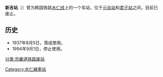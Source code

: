 {{unreferenced|time=2019-05-24T00:11:39+00:00}}
{{朝鮮半島車站資訊
|公司色 = black
|文字色 = 
|站名 = 新吉站
|圖片 = 
|pxl = 
|圖片說明 = 
|前一站 = [[安山站|元谷]]
|前一站距離 = 1.3
|後一站距離 = 3.2
|後一站 = [[君子站_(国铁)|君子]] 
|諺文 = 신길역
|朝鮮漢字 = 新吉驛
|文觀部式 = Sin'gil-yeok
|馬-賴式 = Shin'gil-yŏk
|副站名 = 
|車站編號 = 
|停站路線數 = 
|所屬公司 = [[大韩民国铁道厅|大韩民国铁道厅]]
|所屬路線 = [[水仁线|水仁线]]
|距離 = 29.2
|起點站 = [[水原站_(京畿道)|水原]]
|所在地 =[[京畿道|京畿道]][[安山市|安山市]][[檀园区|檀园区]]新吉洞
|車站構造 = 地面车站
|月台配置 = 
|啟用年月日 = 1937年8月5日
|廢站年月日 = 1994年9月1日
|上下車人次 = 
|統計年度 = 
|轉車 = 
|備註 = 
|全寬備註 = 
}}

'''新吉站'''（{{kor|諺=신길역|漢=新吉驛|羅=Singil yeok|f=y}}）曾为韩国铁路[[水仁线|水仁线]]上的一个车站，位于[[安山站|元谷站]]和[[君子站_(国铁)|君子站]]之间，目前已废止。

== 历史 ==
*1937年8月5日，落成使用。
*1994年9月1日，停止使用。

{{水仁线}}

[[分类:京畿道铁路废站|分类:京畿道铁路废站]]
[[Category:水仁線車站|Category:水仁線車站]]
{{Railwaystation-stub}}